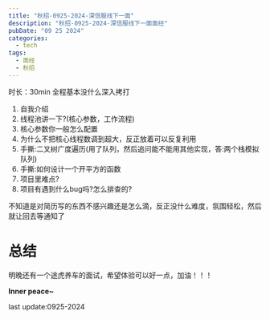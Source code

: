 ```yaml
---
title: "秋招-0925-2024-深信服线下一面"
description: "秋招-0925-2024-深信服线下一面面经"
pubDate: "09 25 2024"
categories:
  - tech
tags:
  - 面经
  - 秋招
---
```


时长：30min 全程基本没什么深入拷打

1. 自我介绍
2. 线程池讲一下?(核心参数，工作流程)
3. 核心参数你一般怎么配置
4. 为什么不把核心线程数调到超大，反正放着可以反复利用
5. 手撕:二叉树广度遍历(用了队列，然后追问能不能用其他实现，答:两个栈模拟队列)
6. 手撕:如何设计一个开平方的函数
7. 项目里难点?
8. 项目有遇到什么bug吗?怎么排查的?

不知道是对简历写的东西不感兴趣还是怎么滴，反正没什么难度，氛围轻松，然后就让回去等通知了

# 总结

明晚还有一个途虎养车的面试，希望体验可以好一点，加油！！！

**Inner peace~**

last update:0925-2024